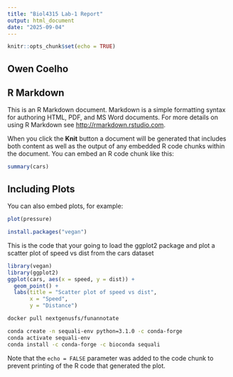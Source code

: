 ```yaml
---
title: "Biol4315 Lab-1 Report"
output: html_document
date: "2025-09-04"
---
```


```r
knitr::opts_chunk$set(echo = TRUE)
```
## Owen Coelho
## R Markdown

This is an R Markdown document. Markdown is a simple formatting syntax for authoring HTML, PDF, and MS Word documents. For more details on using R Markdown see <http://rmarkdown.rstudio.com>.

When you click the **Knit** button a document will be generated that includes both content as well as the output of any embedded R code chunks within the document. You can embed an R code chunk like this:

```r
summary(cars)
```

## Including Plots

You can also embed plots, for example:

```r
plot(pressure)
```


```r
install.packages("vegan")
```

This is the code that your going to load the ggplot2 package and plot a scatter plot of speed vs dist from the cars dataset

```r
library(vegan)
library(ggplot2)
ggplot(cars, aes(x = speed, y = dist)) +
  geom_point() +
  labs(title = "Scatter plot of speed vs dist",
       x = "Speed",
       y = "Distance")
```

```bash
docker pull nextgenusfs/funannotate

conda create -n sequali-env python=3.1.0 -c conda-forge
conda activate sequali-env
conda install -c conda-forge -c bioconda sequali
```


Note that the `echo = FALSE` parameter was added to the code chunk to prevent printing of the R code that generated the plot.


